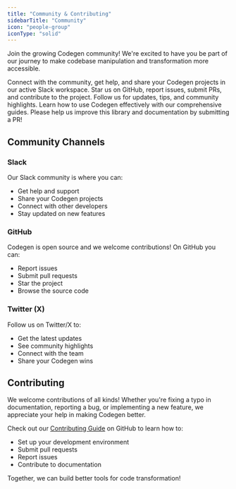 ```yaml
---
title: "Community & Contributing"
sidebarTitle: "Community"
icon: "people-group"
iconType: "solid"
---
```


Join the growing Codegen community! We're excited to have you be part of our journey to make codebase manipulation and transformation more accessible.

<CardGroup cols={2}>
  <Card
    title="Join our Slack"
    icon="slack"
    href="https://join.slack.com/t/codegen-community/shared_invite/..."
  >
    Connect with the community, get help, and share your Codegen projects in our
    active Slack workspace.
  </Card>
  <Card
    title="GitHub"
    icon="github"
    href="https://github.com/codegen-sh/graph-sitter"
  >
    Star us on GitHub, report issues, submit PRs, and contribute to the project.
  </Card>
  <Card title="Twitter (X)" icon="twitter" href="https://twitter.com/codegen">
    Follow us for updates, tips, and community highlights.
  </Card>
  <Card
    title="Documentation"
    icon="book-open"
    href="/introduction/getting-started"
  >
    Learn how to use Codegen effectively with our comprehensive guides.
  </Card>
</CardGroup>

<Tip>
  Please help us improve this library and documentation by submitting a PR!
</Tip>

## Community Channels

### Slack

Our Slack community is where you can:

- Get help and support
- Share your Codegen projects
- Connect with other developers
- Stay updated on new features

### GitHub

Codegen is open source and we welcome contributions! On GitHub you can:

- Report issues
- Submit pull requests
- Star the project
- Browse the source code

### Twitter (X)

Follow us on Twitter/X to:

- Get the latest updates
- See community highlights
- Connect with the team
- Share your Codegen wins

## Contributing

We welcome contributions of all kinds! Whether you're fixing a typo in documentation, reporting a bug, or implementing a new feature, we appreciate your help in making Codegen better.

Check out our [Contributing Guide](https://github.com/codegen-sh/graph-sitter/blob/main/CONTRIBUTING.md) on GitHub to learn how to:

- Set up your development environment
- Submit pull requests
- Report issues
- Contribute to documentation

Together, we can build better tools for code transformation!
